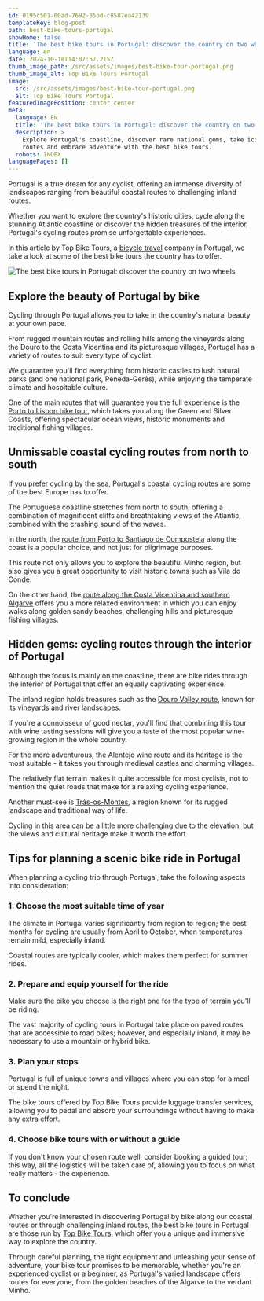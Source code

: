 ```yaml
---
id: 0195c501-00ad-7692-85bd-c8587ea42139
templateKey: blog-post
path: best-bike-tours-portugal
showHome: false
title: 'The best bike tours in Portugal: discover the country on two wheels'
language: en
date: 2024-10-18T14:07:57.215Z
thumb_image_path: /src/assets/images/best-bike-tour-portugal.png
thumb_image_alt: Top Bike Tours Portugal
image:
  src: /src/assets/images/best-bike-tour-portugal.png
  alt: Top Bike Tours Portugal
featuredImagePosition: center center
meta:
  language: EN
  title: 'The best bike tours in Portugal: discover the country on two wheels'
  description: >
    Explore Portugal's coastline, discover rare national gems, take iconic
    routes and embrace adventure with the best bike tours.
  robots: INDEX
languagePages: []
---
```


Portugal is a true dream for any cyclist, offering an immense diversity of
landscapes ranging from beautiful coastal routes to challenging inland routes.

Whether you want to explore the country's historic cities, cycle along the
stunning Atlantic coastline or discover the hidden treasures of the interior,
Portugal's cycling routes promise unforgettable experiences.

In this article by Top Bike Tours, a
[bicycle travel](https://topbiketoursportugal.com/) company in Portugal, we take
a look at some of the best bike tours the country has to offer.

![The best bike tours in Portugal: discover the country on two wheels](/src/assets/images/best-bike-tour-portugal.png 'The best bike tours in Portugal: discover the country on two wheels')

## Explore the beauty of Portugal by bike

Cycling through Portugal allows you to take in the country's natural beauty at
your own pace.

From rugged mountain routes and rolling hills among the vineyards along the
Douro to the Costa Vicentina and its picturesque villages, Portugal has a
variety of routes to suit every type of cyclist.

We guarantee you'll find everything from historic castles to lush natural parks
(and one national park, Peneda-Gerês), while enjoying the temperate climate and
hospitable culture.

One of the main routes that will guarantee you the full experience is the
[Porto to Lisbon bike tour](https://topbiketoursportugal.com/porto-to-lisbon-cycling-tour--en/),
which takes you along the Green and Silver Coasts, offering spectacular ocean
views, historic monuments and traditional fishing villages.

## Unmissable coastal cycling routes from north to south

If you prefer cycling by the sea, Portugal's coastal cycling routes are some of
the best Europe has to offer.

The Portuguese coastline stretches from north to south, offering a combination
of magnificent cliffs and breathtaking views of the Atlantic, combined with the
crashing sound of the waves.

In the north, the
[route from Porto to Santiago de Compostela](https://topbiketoursportugal.com/porto-santiago-compostela-bike-tour/)
along the coast is a popular choice, and not just for pilgrimage purposes.

This route not only allows you to explore the beautiful Minho region, but also
gives you a great opportunity to visit historic towns such as Vila do Conde.

On the other hand, the
[route along the Costa Vicentina and southern Algarve](https://topbiketoursportugal.com/porto-to-coimbra-biketour/)
offers you a more relaxed environment in which you can enjoy walks along golden
sandy beaches, challenging hills and picturesque fishing villages.

## Hidden gems: cycling routes through the interior of Portugal

Although the focus is mainly on the coastline, there are bike rides through the
interior of Portugal that offer an equally captivating experience.

The inland region holds treasures such as the
[Douro Valley route](https://topbiketoursportugal.com/bike-tours-douro-valley/),
known for its vineyards and river landscapes.

If you're a connoisseur of good nectar, you'll find that combining this tour
with wine tasting sessions will give you a taste of the most popular
wine-growing region in the whole country.

For the more adventurous, the Alentejo wine route and its heritage is the most
suitable - it takes you through medieval castles and charming villages.

The relatively flat terrain makes it quite accessible for most cyclists, not to
mention the quiet roads that make for a relaxing cycling experience.

Another must-see is
[Trás-os-Montes](https://topbiketoursportugal.com/bike-tours-portugal-douro-wine/),
a region known for its rugged landscape and traditional way of life.

Cycling in this area can be a little more challenging due to the elevation, but
the views and cultural heritage make it worth the effort.

## Tips for planning a scenic bike ride in Portugal

When planning a cycling trip through Portugal, take the following aspects into
consideration:

### 1. Choose the most suitable time of year

The climate in Portugal varies significantly from region to region; the best
months for cycling are usually from April to October, when temperatures remain
mild, especially inland.

Coastal routes are typically cooler, which makes them perfect for summer rides.

### 2. Prepare and equip yourself for the ride

Make sure the bike you choose is the right one for the type of terrain you'll be
riding.

The vast majority of cycling tours in Portugal take place on paved routes that
are accessible to road bikes; however, and especially inland, it may be
necessary to use a mountain or hybrid bike.

### 3. Plan your stops

Portugal is full of unique towns and villages where you can stop for a meal or
spend the night.

The bike tours offered by Top Bike Tours provide luggage transfer services,
allowing you to pedal and absorb your surroundings without having to make any
extra effort.

### 4. Choose bike tours with or without a guide

If you don't know your chosen route well, consider booking a guided tour; this
way, all the logistics will be taken care of, allowing you to focus on what
really matters - the experience.

## To conclude

Whether you're interested in discovering Portugal by bike along our coastal
routes or through challenging inland routes, the best bike tours in Portugal are
those run by [Top Bike Tours](https://topbiketoursportugal.com/), which offer
you a unique and immersive way to explore the country.

Through careful planning, the right equipment and unleashing your sense of
adventure, your bike tour promises to be memorable, whether you're an
experienced cyclist or a beginner, as Portugal's varied landscape offers routes
for everyone, from the golden beaches of the Algarve to the verdant Minho.
